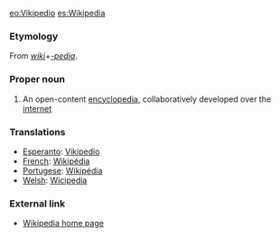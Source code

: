 [[eo:Vikipedio]] [[es:Wikipedia]]
=== Etymology ===
From ''[[wiki]]''+''[[-pedia]]''.
===Proper noun===
# An open-content [[encyclopedia]], collaboratively developed over the [[internet]]
=== Translations ===
*[[Esperanto]]: [[Vikipedio]]
*[[French]]: [[Wikipédia]]
*[[Portugese]]: [[Wikipédia]]
*[[Welsh]]: [[Wicipedia]]
=== External link ===
* [http://www.wikipedia.org/ Wikipedia home page]